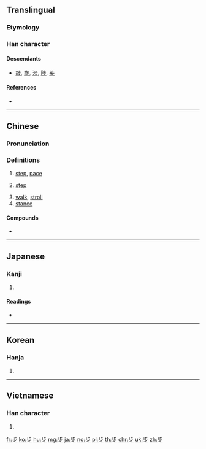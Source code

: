 {{also|歩}}
==Translingual==
{{stroke order}}

===Etymology===
{{Han compound|止|𣥂|ls=ic}}

===Han character===
{{Han char|rn=77|rad=止|as=03|sn=7|four=21209|canj=YLMH|ids=⿱止𣥂}}

====Descendants====
* [[踄]], [[歲]], [[涉]], [[陟]], [[荹]]

====References====
* {{Han ref|kx=0574.150|dkj=16264|dj=0964.090|hdz=21438.060|uh=6B65|ud=27493|bh=A842|bd=43074}}

----

==Chinese==
{{zh-forms}}

===Pronunciation===
{{zh-pron
|m=bù
|c=bou6
|mc=y
|oc=y
|ma=
|cat=n,v
}}

===Definitions===
{{zh-hanzi}}

# [[step]], [[pace]]
# {{lb|zh|figurative}} [[step]]
#: {{zh-x|求職 的 第一 步|the first '''step''' to finding a job}}
# [[walk]], [[stroll]]
# [[stance]]

====Compounds====
* {{zh-l|步槍}}

----

==Japanese==

===Kanji===
{{ja-kanji|grade=|rs=止03}}

# {{defn|lang=ja|sort=止03}}

====Readings====
* {{ja-readings|on=[[ほ]] (ho), [[ぶ]] (bu), [[ふ]] (fu)|kun=[[あるく]] (aruku), [[あゆむ]] (ayumu), [[あゆみ]] (ayumi)}}

----

==Korean==

===Hanja===
{{ko-hanja|hangeul=보|eumhun=|rv=bo|mr=po|y=po}}

# {{defn|lang=ko|sort=止03}}

----

==Vietnamese==

===Han character===
{{vi-hantu|[[bộ]], [[bụa]], [[buạ]]|rs=止03}}

# {{defn|lang=vi|sort=止03}}

[[fr:步]]
[[ko:步]]
[[hu:步]]
[[mg:步]]
[[ja:步]]
[[no:步]]
[[pl:步]]
[[th:步]]
[[chr:步]]
[[uk:步]]
[[zh:步]]